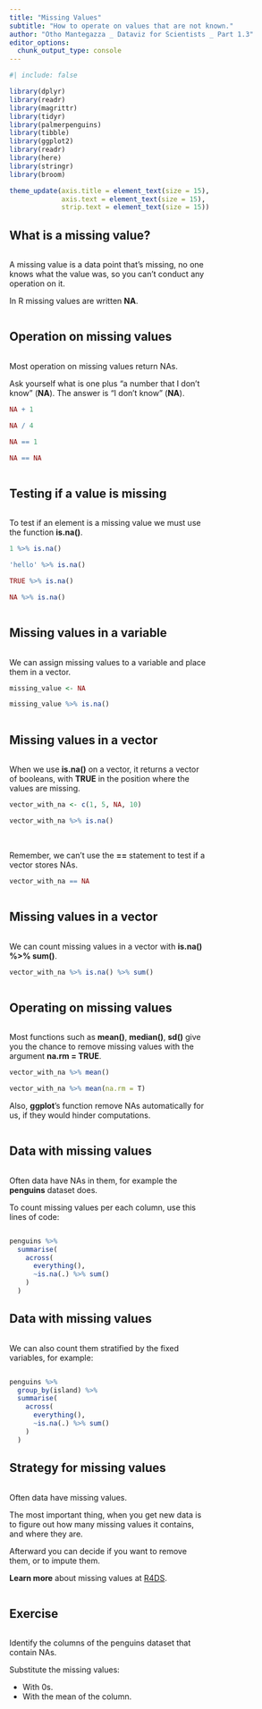 ```yaml
---
title: "Missing Values"
subtitle: "How to operate on values that are not known."
author: "Otho Mantegazza _ Dataviz for Scientists _ Part 1.3"
editor_options: 
  chunk_output_type: console
---
```


```r
#| include: false

library(dplyr)
library(readr)
library(magrittr)
library(tidyr)
library(palmerpenguins)
library(tibble)
library(ggplot2)
library(readr)
library(here)
library(stringr)
library(broom)

theme_update(axis.title = element_text(size = 15),
             axis.text = element_text(size = 15),
             strip.text = element_text(size = 15))
```

## What is a missing value?

::: {.column width="70%"}

A missing value is a data point that's missing, no one knows what the value was, so you can't conduct any operation on it.

In R missing values are written **NA**.

:::

## Operation on missing values

::: {.column width="70%"}

Most operation on missing values return NAs.

Ask yourself what is one plus "a number that I don't know" (**NA**). The answer is "I don't know" (**NA**). 

```r
NA + 1
```

```r
NA / 4
```

```r
NA == 1
```

```r
NA == NA
```

:::

## Testing if a value is missing

::: {.column width="70%"}

To test if an element is a missing value we must use the function **is.na()**.

```r
1 %>% is.na()
```

```r
'hello' %>% is.na()
```

```r
TRUE %>% is.na()
```

```r
NA %>% is.na()
```

:::

## Missing values in a variable

::: {.column width="70%"}

We can assign missing values to a variable and place them in a vector.

```r
missing_value <- NA
```

```r
missing_value %>% is.na()
```

:::

## Missing values in a vector

::: {.column width="70%"}

When we use **is.na()** on a vector, it returns a vector of booleans, with **TRUE** in the position where the values are missing.

```r
vector_with_na <- c(1, 5, NA, 10)
```

```r
vector_with_na %>% is.na()
```

<br>

Remember, we can't use the **==** statement to test if a vector stores NAs.

```r
vector_with_na == NA
```

:::

## Missing values in a vector

::: {.column width="70%"}

We can count missing values in a vector with **is.na() %>% sum()**.

```r
vector_with_na %>% is.na() %>% sum()
```

:::

## Operating on missing values

::: {.column width="70%"}

Most functions such as **mean()**, **median()**, **sd()** give you the chance to remove missing values with the argument **na.rm = TRUE**.

```r
vector_with_na %>% mean()
```

```r
vector_with_na %>% mean(na.rm = T)
```

Also, **ggplot**'s function remove NAs automatically for us, if they would hinder computations.

:::

## Data with missing values

::: {.column width="70%"}

Often data have NAs in them, for example the **penguins** dataset does.

To count missing values per each column, use this lines of code:

:::

```r
penguins %>% 
  summarise(
    across(
      everything(),
      ~is.na(.) %>% sum()
    )
  )
```

## Data with missing values

::: {.column width="70%"}

We can also count them stratified by the fixed variables, for example:

:::

```r
penguins %>% 
  group_by(island) %>% 
  summarise(
    across(
      everything(),
      ~is.na(.) %>% sum()
    )
  )
```

## Strategy for missing values

::: {.column width="70%"}

Often data have missing values.

The most important thing, when you get new data is to figure out how many missing values it contains, and where they are.

Afterward you can decide if you want to remove them, or to impute them.

**Learn more** about missing values at [R4DS](https://r4ds.had.co.nz/transform.html#missing-values).

:::

## Exercise

::: {.column width="70%"}

Identify the columns of the penguins dataset that contain NAs. 

Substitute the missing values:

- With 0s.
- With the mean of the column.

:::
